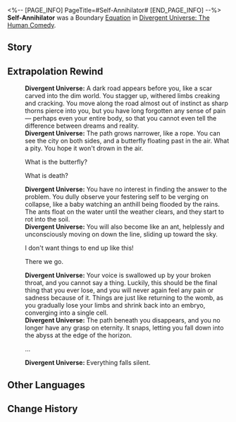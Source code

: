 <%-- [PAGE_INFO]
PageTitle=#Self-Annihilator#
[END_PAGE_INFO] --%>
{{Removed|Equation}}
{{Equation Infobox
|period   = The Human Comedy
|rarity   = boundary
|path1    = Nihility*16
|effect   = Spend 100 points of Energy to use the ability and achieve Boundary Resonance with the Path of Nihility. Inflicts Burn, Shock, Bleed, and 2 stacks of Wind Shear to all enemies for {{Color|h|3}} turn(s). After being attacked by a character, the aforementioned DoTs immediately deal DMG equal to {{Color|h|25%}} of the original DMG.
|mentions = Self-Annihilators
}}
'''Self-Annihilator''' was a Boundary [[Divergent Universe: The Human Comedy/Equations|Equation]] in [[Divergent Universe: The Human Comedy]].

==Story==
{{Description|The spiraling, fathomless abyss hovers in the misted dream, deeper and darker than the dimmest corner of the world, where even the lightless background can also cast slices of shadows on it. You gaze at that vortex, your life infinitely extended, diced into shards that flow and fall, from the ground into the sky. You jump up, hoping to keep your doppelganger. But when you stretch out your hand to touch it, all you can feel is a cold wall.<br /><br />This is your home, but it may also not be, your memories full of holes gradually rotting away. You see your other self walk out, open the door, but fall right into darkness with one step. You try to rush over and catch him, but you just can't seem to find your vanished arms.<br /><br />You raise your head in bewilderment &mdash; the sun has sunk into the great sea, and like melted flakes of snow, you also start to melt. You are fading into yourself &mdash; perhaps you are the sun? You once again fall into the abyss.}}
<!--
==Gameplay Notes==
* 
-->
==Extrapolation Rewind==
{{Dialogue Start}}
:'''Divergent Universe:''' A dark road appears before you, like a scar carved into the dim world. You stagger up, withered limbs creaking and cracking. You move along the road almost out of instinct as sharp thorns pierce into you, but you have long forgotten any sense of pain &mdash; perhaps even your entire body, so that you cannot even tell the difference between dreams and reality.
:'''Divergent Universe:''' The path grows narrower, like a rope. You can see the city on both sides, and a butterfly floating past in the air. What a pity. You hope it won't drown in the air.
:{{DIcon|Arrow}} What is the butterfly?
:{{DIcon|Arrow}} What is death?
:'''Divergent Universe:''' You have no interest in finding the answer to the problem. You dully observe your festering self to be verging on collapse, like a baby watching an anthill being flooded by the rains. The ants float on the water until the weather clears, and they start to rot into the soil.
:'''Divergent Universe:''' You will also become like an ant, helplessly and unconsciously moving on down the line, sliding up toward the sky.
:{{DIcon|Arrow}} I don't want things to end up like this!
:{{DIcon|Arrow}} There we go.
:'''Divergent Universe:''' Your voice is swallowed up by your broken throat, and you cannot say a thing. Luckily, this should be the final thing that you ever lose, and you will never again feel any pain or sadness because of it. Things are just like returning to the womb, as you gradually lose your limbs and shrink back into an embryo, converging into a single cell.
:'''Divergent Universe:''' The path beneath you disappears, and you no longer have any grasp on eternity. It snaps, letting you fall down into the abyss at the edge of the horizon.
:{{DIcon|Arrow}} ...
:'''Divergent Universe:''' Everything falls silent.
{{Dialogue End}}

==Other Languages==
{{Other Languages
|en   = Self-Annihilator
|zhs  = 自灭者
|zht  = 自滅者
|ja   = {{Rubi|自滅者|じめつしゃ}}
|ko   = 자멸자
|es   = Autodestructor
|fr   = Auto-annihilateur
|ru   = Самоуничтожитель
|th   = ผู้ทำลายตน
|vi   = Kẻ Tự Hủy Diệt
|de   = Selbstvernichter
|id   = Self-Annihilator
|pt   = Autoaniquilador
}}

==Change History==
{{Change History|2.3}}